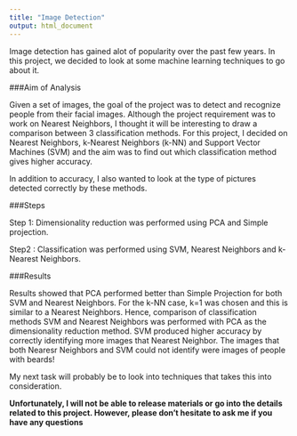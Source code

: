 ```yaml
---
title: "Image Detection"
output: html_document
---
```


Image detection has gained alot of popularity over the past few years. In this project, we decided to look at some machine learning techniques to go about it.

###Aim of Analysis

Given a set of images, the goal of the project was to detect and recognize people from their facial images. Although the project requirement was to work on Nearest Neighbors, I thought it will be interesting to draw a comparison between 3 classification methods. For this project, I decided on Nearest Neighbors, k-Nearest Neighbors (k-NN) and Support Vector Machines (SVM) and the aim was to find out which classification method gives higher accuracy. 

In addition to accuracy, I also wanted to look at the type of pictures detected correctly by these methods. 

###Steps 

Step 1: Dimensionality reduction was performed using PCA and Simple projection.
 
Step2 : Classification was performed using SVM, Nearest Neighbors and k-Nearest Neighbors.

###Results
 
Results showed that PCA performed better than Simple Projection for both SVM and Nearest Neighbors. For the k-NN case, k=1 was chosen and this is similar to a Nearest Neighbors. Hence, comparison of classification methods SVM and Nearest Neighbors was performed with PCA as the dimensionality reduction method. SVM produced higher accuracy by correctly identifying more images that Nearest Neighbor. The images that both Nearesr Neighbors and SVM could not identify were images of people with beards! 

My next task will probably be to look into techniques that takes this into consideration.

**Unfortunately, I will not be able to release materials or go into the details related to this project. However, please don't hesitate to ask me if you have any questions**



